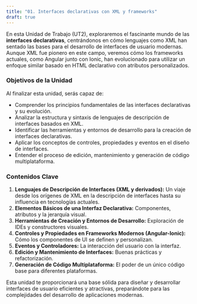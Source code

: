 ```yaml
---
title: "01. Interfaces declarativas con XML y frameworks"
draft: true
---
```


En esta Unidad de Trabajo (UT2), exploraremos el fascinante mundo de las **interfaces declarativas**, centrándonos en cómo lenguajes como XML han sentado las bases para el desarrollo de interfaces de usuario modernas. Aunque XML fue pionero en este campo, veremos cómo los frameworks actuales, como Angular junto con Ionic, han evolucionado para utilizar un enfoque similar basado en HTML declarativo con atributos personalizados.

### **Objetivos de la Unidad**

Al finalizar esta unidad, serás capaz de:

*   Comprender los principios fundamentales de las interfaces declarativas y su evolución.
*   Analizar la estructura y sintaxis de lenguajes de descripción de interfaces basados en XML.
*   Identificar las herramientas y entornos de desarrollo para la creación de interfaces declarativas.
*   Aplicar los conceptos de controles, propiedades y eventos en el diseño de interfaces.
*   Entender el proceso de edición, mantenimiento y generación de código multiplataforma.

### **Contenidos Clave**

1.  **Lenguajes de Descripción de Interfaces (XML y derivados):** Un viaje desde los orígenes de XML en la descripción de interfaces hasta su influencia en tecnologías actuales.
2.  **Elementos Básicos de una Interfaz Declarativa:** Componentes, atributos y la jerarquía visual.
3.  **Herramientas de Creación y Entornos de Desarrollo:** Exploración de IDEs y constructores visuales.
4.  **Controles y Propiedades en Frameworks Modernos (Angular-Ionic):** Cómo los componentes de UI se definen y personalizan.
5.  **Eventos y Controladores:** La interacción del usuario con la interfaz.
6.  **Edición y Mantenimiento de Interfaces:** Buenas prácticas y refactorización.
7.  **Generación de Código Multiplataforma:** El poder de un único código base para diferentes plataformas.

Esta unidad te proporcionará una base sólida para diseñar y desarrollar interfaces de usuario eficientes y atractivas, preparándote para las complejidades del desarrollo de aplicaciones modernas.
